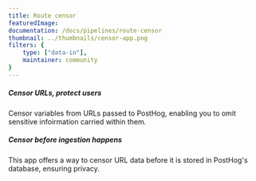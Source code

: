 ```yaml
---
title: Route censor
featuredImage: 
documentation: /docs/pipelines/route-censor
thumbnail: ../thumbnails/censor-app.png
filters: {
    type: ["data-in"],
    maintainer: community
}
---
```


<Section
    divider={false}
    title="Accept a list of React Router routes, and censor variables from those routes."
    size="full"
    cols={2}
>
    <div>
        <h5>Censor URLs, protect users</h5>
        <p>Censor variables from URLs passed to PostHog, enabling you to omit sensitive infoirmation carried within them.</p>
    </div>
    <div>
        <h5>Censor before ingestion happens</h5>
        <p>This app offers a way to censor URL data before it is stored in PostHog's database, ensuring privacy.</p>
    </div>
</Section>

<TutorialsSlider topic="route-censor" />

<Documentation />
